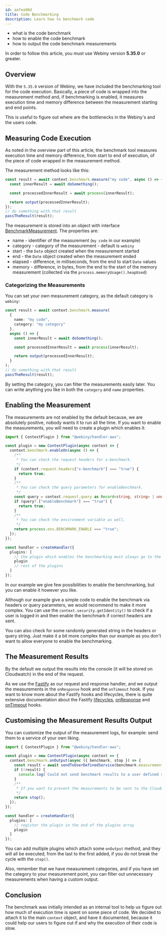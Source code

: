 ```yaml
---
id: aafea98d
title: Code Benchmarking
description: Learn how to benchmark code
---
```



<Alert type="success" title="What you'll learn">

- what is the code benchmark
- how to enable the code benchmark
- how to output the code benchmark measurements

</Alert>

<Alert type="warning" title="Before continuing">

In order to follow this article, you must use Webiny version **5.35.0** or greater.

</Alert>

## Overview

With the `5.35.0` version of Webiny, we have included the benchmarking tool for the code execution.
Basically, a piece of code is wrapped into the measurement method and, if benchmarking is enabled, it measures execution time and memory difference between the measurement starting and end points.

This is useful to figure out where are the bottlenecks in the Webiny's and the users code.

## Measuring Code Execution

As noted in the overview part of this article, the benchmark tool measures execution time and memory difference, from start to end of execution, of the piece of code wrapped in the measurement method.

The measurement method looks like this:

```typescript
const result = await context.benchmark.measure("my code", async () => {
  const innerResult = await doSomething();

  const processedInnerResult = await process(innerResult);

  return output(processedInnerResult);
});
// do something with that result
passTheResult(result);
```

The measurement is stored into an object with interface [BenchmarkMeasurement](https://github.com/webiny/webiny-js/blob/7d9d7bbf0dbbc6bfed114d1835114b3512e33ffa/packages/api/src/types.ts#L7).
The properties are:

- name - identifier of the measurement (`my code` in our example)
- category - category of the measurement - default is `webiny`
- start - the `Date` object created when the measurement started
- end - the `Date` object created when the measurement ended
- elapsed - difference, in milliseconds, from the end to start `Date` values
- memory - difference, in bytes, from the end to the start of the memory measurement (collected via the `process.memoryUsage().heapUsed`)

### Categorizing the Measurements

You can set your own measurement category, as the default category is `webiny`:

```typescript
const result = await context.benchmark.measure(
  {
    name: "my code",
    category: "my category"
  },
  async () => {
    const innerResult = await doSomething();

    const processedInnerResult = await process(innerResult);

    return output(processedInnerResult);
  }
);
// do something with that result
passTheResult(result);
```

By setting the category, you can filter the measurements easily later. You can write anything you like in both the `category` and `name` properties.

## Enabling the Measurement

The measurements are not enabled by the default because, we are absolutely positive, nobody wants it to run all the time.
If you want to enable the measurements, you will need to create a plugin which enables it:

```typescript
import { ContextPlugin } from "@webiny/handler-aws";

const plugin = new ContextPlugin(async context => {
  context.benchmark.enableOn(async () => {
    /**
     * You can check the request headers for x-benchmark.
     */
    if (context.request.headers["x-benchmark"] === "true") {
      return true;
    }
    /**
     * You can check the query parameters for enableBenchmark.
     */
    const query = context.request.query as Record<string, string> | undefined;
    if (query?.["enableBenchmark"] === "true") {
      return true;
    }
    /**
     * You can check the environment variable as well.
     */
    return process.env.BENCHMARK_ENABLE === "true";
  });
});

const handler = createHandler({
  plugins: [
    // the plugin which enables the benchmarking must always go to the top of the plugin list
    plugin
    // rest of the plugins
  ]
});
```

In our example we give few possibilities to enable the benchmarking, but you can enable it however you like.

Although our example give a simple code to enable the benchmark via headers or query parameters, we would recommend to make it more complex.
You can use the `context.security.getIdentity()` to check if a user is logged in and then enable the benchmark if correct headers are sent.

You can also check for some randomly generated string in the headers or query string.
Just make it a bit more complex than our example as you don't want to allow everyone to enable the benchmarking.

## The Measurement Results

By the default we output the results into the console (it will be stored on Cloudwatch) in the end of the request.

As we use the [Fastify](https://www.fastify.io/docs/latest/) as our request and response handler, and we output the measurements in the `onResponse` hook and the `onTimeout` hook.
If you want to know more about the Fastify hooks and lifecycles, there is quite extensive documentation about the Fastify [lifecycles](https://www.fastify.io/docs/latest/Reference/Lifecycle/), [onResponse](https://www.fastify.io/docs/latest/Reference/Hooks/#onresponse) and [onTimeout](https://www.fastify.io/docs/latest/Reference/Hooks/#ontimeout) hooks.

## Customising the Measurement Results Output

You can customize the output of the measurement logs, for example: send them to a service of your own liking.

```typescript
import { ContextPlugin } from "@webiny/handler-aws";

const plugin = new ContextPlugin(async context => {
  context.benchmark.onOutput(async ({ benchmark, stop }) => {
    const result = await sendToUserDefinedService(benchmark.measurements);
    if (!result) {
      console.log(`Could not send benchmark results to a user defined service.`);
    }
    /**
     * If you want to prevent the measurements to be sent to the Cloudwatch, you need to break the cycle.
     */
    return stop();
  });
});

const handler = createHandler({
  plugins: [
    // register the plugin in the end of the plugins array
    plugin
  ]
});
```

You can add multiple plugins which attach some `onOutput` method, and they will all be executed, from the last to the first added, if you do not break the cycle with the `stop()`.

Also, remember that we have measurement categories, and if you have set the category to your measurement point, you can filter out unnecessary measurements when having a custom output.

## Conclusion

The benchmark was initially intended as an internal tool to help us figure out how much of execution time is spent on some piece of code. We decided to attach it to the main `context` object, and have it documented, because it could help our users to figure out if and why the execution of their code is slow.
